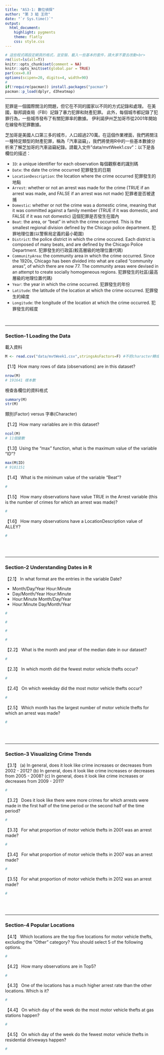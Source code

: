 ```yaml
---
title: "AS3-1: 數位偵探"
author: "第 3 組 王欣"
date: "`r Sys.time()`"
output: 
  html_document:
    highlight: pygments
    theme: flatly
    css: style.css
---
```


```r
# 這些程式碼設定網頁的格式，並安裝、載入一些基本的套件，請大家不要去改動<br>
rm(list=ls(all=T))
knitr::opts_chunk$set(comment = NA)
knitr::opts_knit$set(global.par = TRUE)
par(cex=0.8)
options(scipen=20, digits=4, width=90)
#
if(!require(pacman)) install.packages("pacman")
pacman::p_load(dplyr, d3heatmap)
```
<hr>

犯罪是一個國際關注的問題，但它在不同的國家以不同的方式記錄和處理。 在美國，聯邦調查局（FBI）記錄了暴力犯罪和財產犯罪。 此外，每個城市都記錄了犯罪行為，一些城市發布了有關犯罪率的數據。 伊利諾伊州芝加哥市從2001年開始在線發布犯罪數據。

芝加哥是美國人口第三多的城市，人口超過270萬。在這個作業裡面，我們將關注一種特定類型的財產犯罪，稱為「汽車盜竊」，我們將使用R中的一些基本數據分析來了解芝加哥的汽車盜竊紀錄。請載入文件"data/mvtWeek1.csv"：以下是各欄位的描述：

+ `ID`: a unique identifier for each observation 每個觀察者的識別碼
+ `Date`: the date the crime occurred 犯罪發生的日期
+ `LocationDescription`: the location where the crime occurred 犯罪發生的地點
+ `Arrest`: whether or not an arrest was made for the crime (TRUE if an arrest was made, and FALSE if an arrest was not made) 犯罪者是否被逮捕
+ `Domestic`: whether or not the crime was a domestic crime, meaning that it was committed against a family member (TRUE if it was domestic, and FALSE if it was not domestic) 這個犯罪是否發生在國內
+ `Beat`: the area, or "beat" in which the crime occurred. This is the smallest regional division defined by the Chicago police department. 犯罪地理位置(以警察局定義的最小範圍)
+ `District`: the police district in which the crime occured. Each district is composed of many beats, and are defined by the Chicago Police Department. 犯罪發生的行政區(較高層級的地理位置代碼)
+ `CommunityArea`: the community area in which the crime occurred. Since the 1920s, Chicago has been divided into what are called "community areas", of which there are now 77. The community areas were devised in an attempt to create socially homogeneous regions. 犯罪發生的社區(最高層級的地理位置代碼)
+ `Year`: the year in which the crime occurred.  犯罪發生的年份
+ `Latitude`: the latitude of the location at which the crime occurred. 犯罪發生的緯度
+ `Longitude`: the longitude of the location at which the crime occurred. 犯罪發生的經度

<br>

- - -

###  Section-1 Loading the Data

載入資料 
```r
M <- read.csv("data/mvtWeek1.csv",stringsAsFactors=F) #不把character轉成factor
```


【1.1】How many rows of data (observations) are in this dataset?
```r
nrow(M)
# 191641 樣本數
```

檢查各欄位的資料格式
```r
summary(M)
str(M)
```

類別(Factor) versus 字串(Character)

【1.2】How many variables are in this dataset?
```r
ncol(M)
# 11個變數
```


【1.3】Using the "max" function, what is the maximum value of the variable "ID"?
```r
max(M$ID)
# 9181151
```


【1.4】 What is the minimum value of the variable "Beat"?
```r
#
```


【1.5】 How many observations have value TRUE in the Arrest variable (this is the number of crimes for which an arrest was made)?
```r
#
```

【1.6】 How many observations have a LocationDescription value of ALLEY?
```r
#
```


<br><br>

- - -

### Section-2 Understanding Dates in R

【2.1】 In what format are the entries in the variable Date?

+ Month/Day/Year Hour:Minute
+ Day/Month/Year Hour:Minute
+ Hour:Minute Month/Day/Year
+ Hour:Minute Day/Month/Year

```r
#
```

```r
#
```

```r
#
```

```r
#
```


【2.2】 What is the month and year of the median date in our dataset? 
```r
#
```

【2.3】 In which month did the fewest motor vehicle thefts occur?
```r
#
```

【2.4】 On which weekday did the most motor vehicle thefts occur?
```r
#
```

【2.5】 Which month has the largest number of motor vehicle thefts for which an arrest was made?
```r
#
```

<br><br>

- - -

### Section-3 Visualizing Crime Trends

【3.1】 (a) In general, does it look like crime increases or decreases from 2002 - 2012? (b) In general, does it look like crime increases or decreases from 2005 - 2008? (c) In general, does it look like crime increases or decreases from 2009 - 2011?
```r
#
```

【3.2】 Does it look like there were more crimes for which arrests were made in the first half of the time period or the second half of the time period?
```r
#
```

【3.3】 For what proportion of motor vehicle thefts in 2001 was an arrest made?
```r
#
```

【3.4】 For what proportion of motor vehicle thefts in 2007 was an arrest made?
```r
#
```

【3.5】 For what proportion of motor vehicle thefts in 2012 was an arrest made?
```r
#
```

<br><br>

- - -

### Section-4 Popular Locations

【4.1】 Which locations are the top five locations for motor vehicle thefts, excluding the "Other" category? You should select 5 of the following options.

```r
#
```

【4.2】 How many observations are in Top5?
```r
#
```

【4.3】 One of the locations has a much higher arrest rate than the other locations. Which is it? 
```r
# 
```

【4.4】 On which day of the week do the most motor vehicle thefts at gas stations happen?
```r
#
```

【4.5】 On which day of the week do the fewest motor vehicle thefts in residential driveways happen?
```r
#
```


<br><br><br>



